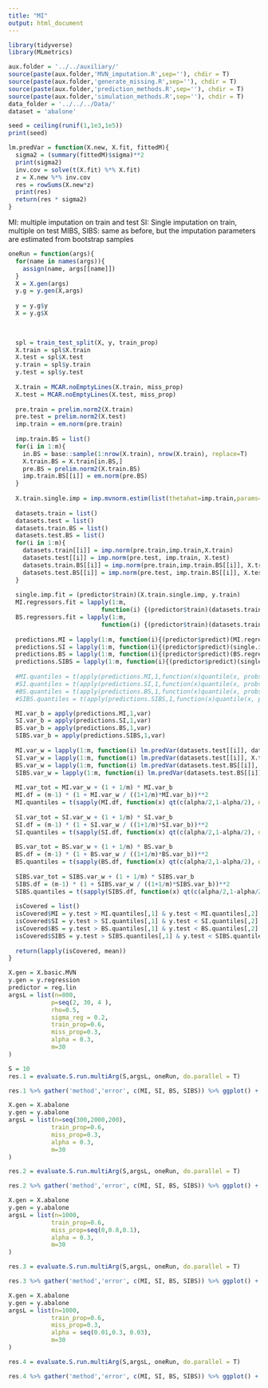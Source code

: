 ```yaml
---
title: "MI"
output: html_document
---
```


```r
library(tidyverse)
library(MLmetrics)
```

```r
aux.folder = '../../auxiliary/'
source(paste(aux.folder,'MVN_imputation.R',sep=''), chdir = T)
source(paste(aux.folder,'generate_missing.R',sep=''), chdir = T)
source(paste(aux.folder,'prediction_methods.R',sep=''), chdir = T)
source(paste(aux.folder,'simulation_methods.R',sep=''), chdir = T)
data_folder = '../../../Data/'
dataset = 'abalone'

seed = ceiling(runif(1,1e3,1e5))
print(seed)
``` 

```r
lm.predVar = function(X.new, X.fit, fittedM){
  sigma2 = (summary(fittedM)$sigma)**2
  print(sigma2)
  inv.cov = solve(t(X.fit) %*% X.fit)
  z = X.new %*% inv.cov
  res = rowSums(X.new*z)
  print(res)
  return(res * sigma2)
}
```

MI: multiple imputation on train and test
SI: Single imputation on train, multiple on test
MIBS, SIBS: same as before, but the imputation parameters are estimated from bootstrap samples 

```r
oneRun = function(args){
  for(name in names(args)){
    assign(name, args[[name]])
  }
  X = X.gen(args)
  y.g = y.gen(X,args)
  
  y = y.g$y
  X = y.g$X
  

  
  spl = train_test_split(X, y, train_prop)
  X.train = spl$X.train
  X.test = spl$X.test
  y.train = spl$y.train
  y.test = spl$y.test
  
  X.train = MCAR.noEmptyLines(X.train, miss_prop)
  X.test = MCAR.noEmptyLines(X.test, miss_prop)
  
  pre.train = prelim.norm2(X.train) 
  pre.test = prelim.norm2(X.test)
  imp.train = em.norm(pre.train)
  
  imp.train.BS = list()
  for(i in 1:m){
    in.BS = base::sample(1:nrow(X.train), nrow(X.train), replace=T)
    X.train.BS = X.train[in.BS,]
    pre.BS = prelim.norm2(X.train.BS)
    imp.train.BS[[i]] = em.norm(pre.BS)
  }
  
  X.train.single.imp = imp.mvnorm.estim(list(thetahat=imp.train,params=getparam.norm(pre.train,imp.train)),X.train)
  
  datasets.train = list()
  datasets.test = list()
  datasets.train.BS = list()
  datasets.test.BS = list()
  for(i in 1:m){
    datasets.train[[i]] = imp.norm(pre.train,imp.train,X.train)
    datasets.test[[i]] = imp.norm(pre.test, imp.train, X.test)
    datasets.train.BS[[i]] = imp.norm(pre.train,imp.train.BS[[i]], X.train)
    datasets.test.BS[[i]] = imp.norm(pre.test, imp.train.BS[[i]], X.test)
  }
  
  single.imp.fit = (predictor$train)(X.train.single.imp, y.train)
  MI.regressors.fit = lapply(1:m,
                          function(i) {(predictor$train)(datasets.train[[i]], y.train)})
  BS.regressors.fit = lapply(1:m,
                          function(i) {(predictor$train)(datasets.train.BS[[i]], y.train)})
  
  predictions.MI = lapply(1:m, function(i){(predictor$predict)(MI.regressors.fit[[i]], datasets.test[[i]])}) %>% as.data.frame()
  predictions.SI = lapply(1:m, function(i){(predictor$predict)(single.imp.fit, datasets.test[[i]])}) %>% as.data.frame()
  predictions.BS = lapply(1:m, function(i){(predictor$predict)(BS.regressors.fit[[i]], datasets.test.BS[[i]])}) %>% as.data.frame()
  predictions.SIBS = lapply(1:m, function(i){(predictor$predict)(single.imp.fit, datasets.test.BS[[i]])}) %>% as.data.frame()
  
  #MI.quantiles = t(apply(predictions.MI,1,function(x)quantile(x, probs=c(alpha/2,1-alpha/2)))) %>% as.data.frame()
  #SI.quantiles = t(apply(predictions.SI,1,function(x)quantile(x, probs=c(alpha/2,1-alpha/2)))) %>% as.data.frame()
  #BS.quantiles = t(apply(predictions.BS,1,function(x)quantile(x, probs=c(alpha/2,1-alpha/2)))) %>% as.data.frame()
  #SIBS.quantiles = t(apply(predictions.SIBS,1,function(x)quantile(x, probs=c(alpha/2,1-alpha/2)))) %>% as.data.frame()

  MI.var_b = apply(predictions.MI,1,var)
  SI.var_b = apply(predictions.SI,1,var)
  BS.var_b = apply(predictions.BS,1,var)
  SIBS.var_b = apply(predictions.SIBS,1,var)
  
  MI.var_w = lapply(1:m, function(i) lm.predVar(datasets.test[[i]], datasets.train[[i]], MI.regressors.fit[[i]])) %>% as.data.frame() %>% rowMeans()
  SI.var_w = lapply(1:m, function(i) lm.predVar(datasets.test[[i]], X.train.single.imp, single.imp.fit)) %>% as.data.frame() %>% rowMeans()
  BS.var_w = lapply(1:m, function(i) lm.predVar(datasets.test.BS[[i]], datasets.train.BS[[i]], BS.regressors.fit[[i]])) %>% as.data.frame() %>% rowMeans()
  SIBS.var_w = lapply(1:m, function(i) lm.predVar(datasets.test.BS[[i]], X.train.single.imp, single.imp.fit)) %>% as.data.frame() %>% rowMeans()
  
  MI.var_tot = MI.var_w + (1 + 1/m) * MI.var_b
  MI.df = (m-1) * (1 + MI.var_w / ((1+1/m)*MI.var_b))**2
  MI.quantiles = t(sapply(MI.df, function(x) qt(c(alpha/2,1-alpha/2), df=x))) * sqrt(MI.var_tot) + rowMeans(predictions.MI)
  
  SI.var_tot = SI.var_w + (1 + 1/m) * SI.var_b
  SI.df = (m-1) * (1 + SI.var_w / ((1+1/m)*SI.var_b))**2
  SI.quantiles = t(sapply(SI.df, function(x) qt(c(alpha/2,1-alpha/2), df=x))) * sqrt(SI.var_tot) + rowMeans(predictions.SI)
  
  BS.var_tot = BS.var_w + (1 + 1/m) * BS.var_b
  BS.df = (m-1) * (1 + BS.var_w / ((1+1/m)*BS.var_b))**2
  BS.quantiles = t(sapply(BS.df, function(x) qt(c(alpha/2,1-alpha/2), df=x))) * sqrt(BS.var_tot) + rowMeans(predictions.BS)
  
  SIBS.var_tot = SIBS.var_w + (1 + 1/m) * SIBS.var_b
  SIBS.df = (m-1) * (1 + SIBS.var_w / ((1+1/m)*SIBS.var_b))**2
  SIBS.quantiles = t(sapply(SIBS.df, function(x) qt(c(alpha/2,1-alpha/2), df=x))) * sqrt(SIBS.var_tot) + rowMeans(predictions.SIBS)
  
  isCovered = list()
  isCovered$MI = y.test > MI.quantiles[,1] & y.test < MI.quantiles[,2]
  isCovered$SI = y.test > SI.quantiles[,1] & y.test < SI.quantiles[,2]
  isCovered$BS = y.test > BS.quantiles[,1] & y.test < BS.quantiles[,2]
  isCovered$SIBS = y.test > SIBS.quantiles[,1] & y.test < SIBS.quantiles[,2]
  
  return(lapply(isCovered, mean))
}
```

```r
X.gen = X.basic.MVN
y.gen = y.regression
predictor = reg.lin
argsL = list(n=800,
            p=seq(2, 30, 4 ),
            rho=0.5,
            sigma_reg = 0.2,
            train_prop=0.6,
            miss_prop=0.3,
            alpha = 0.3,
            m=30
)

S = 10
res.1 = evaluate.S.run.multiArg(S,argsL, oneRun, do.parallel = T) 

res.1 %>% gather('method','error', c(MI, SI, BS, SIBS)) %>% ggplot() + aes(x=p,y=error, color=method) + geom_line() + geom_line(aes(y=1-alpha, color='Nominal coverage'))
```

```r
X.gen = X.abalone
y.gen = y.abalone
argsL = list(n=seq(300,2000,200),
            train_prop=0.6,
            miss_prop=0.3,
            alpha = 0.3,
            m=30
)

res.2 = evaluate.S.run.multiArg(S,argsL, oneRun, do.parallel = T) 

res.2 %>% gather('method','error', c(MI, SI, BS, SIBS)) %>% ggplot() + aes(x=n,y=error, color=method) + geom_line() + geom_line(aes(y=1-alpha, color='Nominal coverage'))

```

```r
X.gen = X.abalone
y.gen = y.abalone
argsL = list(n=1000,
            train_prop=0.6,
            miss_prop=seq(0,0.8,0.1),
            alpha = 0.3,
            m=30
)

res.3 = evaluate.S.run.multiArg(S,argsL, oneRun, do.parallel = T) 

res.3 %>% gather('method','error', c(MI, SI, BS, SIBS)) %>% ggplot() + aes(x=miss_prop,y=error, color=method) + geom_line() + geom_line(aes(y=1-alpha, color='Nominal coverage'))

```


```r
X.gen = X.abalone
y.gen = y.abalone
argsL = list(n=1000,
            train_prop=0.6,
            miss_prop=0.3,
            alpha = seq(0.01,0.3, 0.03),
            m=30
)

res.4 = evaluate.S.run.multiArg(S,argsL, oneRun, do.parallel = T) 

res.4 %>% gather('method','error', c(MI, SI, BS, SIBS)) %>% ggplot() + aes(x=alpha,y=error, color=method) + geom_line() + geom_line(aes(x=alpha, y=1-alpha, color='Nominal coverage'))

```



